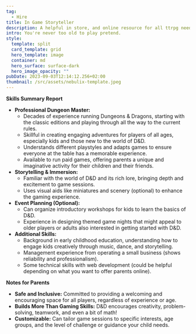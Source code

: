 ---
tag:
  - Hire
title: In Game Storyteller
description: A helpful in store, and online resource for all ttrpg needs.
intro: You're never too old to play pretend.
style:
  template: split
  card_template: grid
  hero_template: image
  container: md
  hero_surface: surface-dark
  hero_image_opacity: ""
pubDate: 2023-09-03T12:14:12.256+02:00
thumbnail: /src/assets/nebulix-template.jpeg
---


**Skills Summary Report**

* **Professional Dungeon Master:**
    * Decades of experience running Dungeons & Dragons, starting with the classic editions and playing through all the way to the current rules.
    * Skillful in creating engaging adventures for players of all ages, especially kids and those new to the world of D&D.
    * Understands different playstyles and adapts games to ensure everyone at the table has a memorable experience. 
    * Available to run paid games, offering parents a unique and imaginative activity for their children and their friends.
* **Storytelling & Immersion:**
    * Familiar with the world of D&D and its rich lore, bringing depth and excitement to game sessions.
    * Uses visual aids like miniatures and scenery (optional) to enhance the gaming experience.
* **Event Planning (Optional):**
    * Can organize introductory workshops for kids to learn the basics of D&D.
    * Experience in designing themed game nights that might appeal to older players or adults also interested in getting started with D&D.
* **Additional Skills:**
    * Background in early childhood education, understanding how to engage kids creatively through music, dance, and storytelling.
    * Management experience from operating a small business (shows reliability and professionalism).
    * Some technical skills with web development (could be helpful depending on what you want to offer parents online).

**Notes for Parents**

* **Safe and Inclusive:** Committed to providing a welcoming and encouraging space for all players, regardless of experience or age. 
* **Builds More Than Gaming Skills:** D&D encourages creativity, problem-solving, teamwork, and even a bit of math!
* **Customizable:** Can tailor game sessions to specific interests, age groups, and the level of challenge or guidance your child needs.

